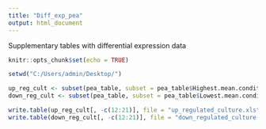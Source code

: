 ---
title: "Diff_exp_pea"
output: html_document
---

Supplementary tables with differential expression data 
```{r setup, include=FALSE}
knitr::opts_chunk$set(echo = TRUE)
```

```{r}
setwd("C:/Users/admin/Desktop/")

up_reg_cult <- subset(pea_table, subset = pea_table$Highest.mean.condition == "culture")
down_reg_cult <- subset(pea_table, subset = pea_table$Lowest.mean.condition == "culture")

write.table(up_reg_cult[, -c(12:21)], file = "up_regulated_culture.xls", sep = "\t", row.names = F)
write.table(down_reg_cult[, -c(12:21)], file = "down_regulated_culture.xls", sep = "\t", row.names = F)

```
